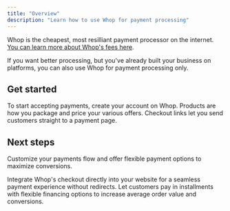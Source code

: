 ```yaml
---
title: "Overview"
description: "Learn how to use Whop for payment processing"
---
```


Whop is the cheapest, most resilliant payment processor on the internet. [You can learn more about Whop's fees here](/apps/docs/fees).

If you want better processing, but you've already built your business on platforms, you can also use Whop for payment processing only.

## Get started

<CardGroup cols={3}>
  <Card title="Create an account" icon="gear" href="/payments/create-a-whop">
    To start accepting payments, create your account on Whop.
  </Card>
  <Card title="Create a product" icon="laptop" href="/payments/create-a-product">
    Products are how you package and price your various offers.
  </Card>
  <Card title="Create a checkout link" icon="cart-shopping" href="/payments/create-checkout-link">
    Checkout links let you send customers straight to a payment page.
  </Card>
</CardGroup>

## Next steps

Customize your payments flow and offer flexible payment options to maximize conversions.

<CardGroup cols={2}>
  <Card title="Embed checkout" icon="gear" href="/payments/checkout-embed">
    Integrate Whop's checkout directly into your website for a seamless payment experience without redirects.
  </Card>
  <Card title="Set up financing" icon="laptop" href="/payments/financing">
    Let customers pay in installments with flexible financing options to increase average order value and conversions.
  </Card>
</CardGroup>